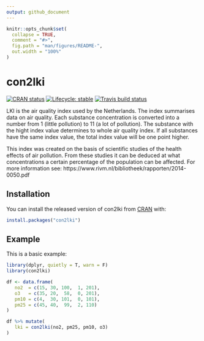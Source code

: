 ```yaml
---
output: github_document
---
```


<!-- README.md is generated from README.Rmd. Please edit that file -->

```r
knitr::opts_chunk$set(
  collapse = TRUE,
  comment = "#>",
  fig.path = "man/figures/README-",
  out.width = "100%"
)
```

# con2lki

<!-- badges: start -->
[![CRAN status](https://www.r-pkg.org/badges/version/con2lki)](https://CRAN.R-project.org/package=con2lki)
[![Lifecycle: stable](https://img.shields.io/badge/lifecycle-stable-brightgreen.svg)](https://www.tidyverse.org/lifecycle/#stable)
[![Travis build status](https://travis-ci.com/markbaas/con2lkiR.svg?branch=master)](https://travis-ci.com/markbaas/con2lkiR)
<!-- badges: end -->

LKI is the air quality index used by the Netherlands. The index summarises
data on air quality. Each substance concentration is converted into a
number from 1 (little pollution) to 11 (a lot of pollution). The substance
with the hight index value determines to whole air quality index. If all
substances have the same index value, the total index value will be one point 
higher.

This index was created on the basis of scientific studies of the health
effects of air pollution. From these studies it can be deduced at what
concentrations a certain percentage of the population can be affected.
For more information see: https://www.rivm.nl/bibliotheek/rapporten/2014-0050.pdf

## Installation

You can install the released version of con2lki from [CRAN](https://CRAN.R-project.org) with:

``` r
install.packages("con2lki")
```

## Example

This is a basic example:

```r
library(dplyr, quietly = T, warn = F)
library(con2lki)

df <- data.frame(
   no2  = c(15, 30, 100,  1, 201),
   o3   = c(35, 20,  58,  0, 201),
   pm10 = c(4,  30, 101,  0, 101),
   pm25 = c(45, 40,  99,  2, 110)
)

df %>% mutate(
   lki = con2lki(no2, pm25, pm10, o3)
)
```
